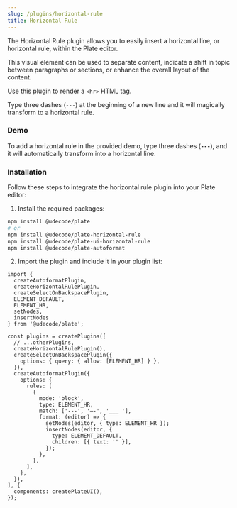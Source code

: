 ```yaml
---
slug: /plugins/horizontal-rule
title: Horizontal Rule
---
```


The Horizontal Rule plugin allows you to easily insert a horizontal line, or horizontal rule, within the Plate editor.

This visual element can be used to separate content, indicate a shift in topic between paragraphs or sections, or enhance the overall layout of the content.

Use this plugin to render a `<hr>` HTML tag.

Type three dashes (`---`) at the beginning of a new line and it will magically transform to a horizontal rule.

[//]: # (Type three dashes &#40;`---`&#41; or three underscores and a space &#40;`___ `&#41; at the beginning of a new line and it will magically transform to a horizontal rule.)

### Demo

To add a horizontal rule in the provided demo, type three dashes (**`---`**), and it will automatically transform into a horizontal line.

[//]: # (To add a horizontal rule in the provided demo, type three dashes &#40;**`---`**&#41; or three underscores followed by a space &#40;**`___`** &#41; at the beginning of a new line, and it will automatically transform into a horizontal line.)




<HorizontalRuleSandpack />


### Installation

Follow these steps to integrate the horizontal rule plugin into your Plate editor:

1. Install the required packages:

```bash npm2yarn
npm install @udecode/plate
# or
npm install @udecode/plate-horizontal-rule
npm install @udecode/plate-ui-horizontal-rule
npm install @udecode/plate-autoformat
```

2. Import the plugin and include it in your plugin list:

```tsx
import { 
  createAutoformatPlugin,
  createHorizontalRulePlugin,
  createSelectOnBackspacePlugin,
  ELEMENT_DEFAULT, 
  ELEMENT_HR,
  setNodes,
  insertNodes
} from '@udecode/plate';

const plugins = createPlugins([
  // ...otherPlugins,
  createHorizontalRulePlugin(),
  createSelectOnBackspacePlugin({
    options: { query: { allow: [ELEMENT_HR] } },
  }),
  createAutoformatPlugin({
    options: {
      rules: [
        {
          mode: 'block',
          type: ELEMENT_HR,
          match: ['---', '—-', '___ '],
          format: (editor) => {
            setNodes(editor, { type: ELEMENT_HR });
            insertNodes(editor, {
              type: ELEMENT_DEFAULT,
              children: [{ text: '' }],
            });
          },
        },
      ],
    },
  }),
], {
  components: createPlateUI(),
});
```
